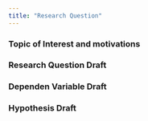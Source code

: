---
title: "Research Question"
---
### Topic of Interest and motivations
### Research Question Draft
### Dependen Variable Draft
### Hypothesis Draft